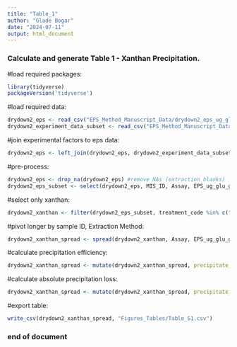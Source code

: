 ```yaml
---
title: "Table_1"
author: "Glade Bogar"
date: "2024-07-11"
output: html_document
---
```


### Calculate and generate Table 1 - Xanthan Precipitation.

#load required packages:
```r
library(tidyverse)
packageVersion('tidyverse')
```

#load required data:
```r
drydown2_eps <- read_csv("EPS_Method_Manuscript_Data/drydown2_eps_ug_glu_g_soil_copy.csv")
drydown2_experiment_data_subset <- read_csv("EPS_Method_Manuscript_Data/drydown2_experiment_data_subset_copy.csv")
```

#join experimental factors to eps data:
```r
drydown2_eps <- left_join(drydown2_eps, drydown2_experiment_data_subset)
```

#pre-process:
```r
drydown2_eps <- drop_na(drydown2_eps) #remove NAs (extraction blanks)
drydown2_eps_subset <- select(drydown2_eps, MIS_ID, Assay, EPS_ug_glu_g_soil, treatment_code, inoculation) #subset variables
```

#select only xanthan:
```r
drydown2_xanthan <- filter(drydown2_eps_subset, treatment_code %in% c("D2_03","D2_04"))
```

#pivot longer by sample ID, Extraction Method:
```r
drydown2_xanthan_spread <- spread(drydown2_xanthan, Assay, EPS_ug_glu_g_soil)
```

#calculate precipitation efficiency:
```r
drydown2_xanthan_spread <- mutate(drydown2_xanthan_spread, precipitate_recovery_percent = (Precipitate/Extract)*100)
```

#calculate absolute precipitation loss:
```r
drydown2_xanthan_spread <- mutate(drydown2_xanthan_spread, precipitate_loss = Extract - Precipitate)
```

#export table:
```r
write_csv(drydown2_xanthan_spread, "Figures_Tables/Table_S1.csv")
```

### end of document

